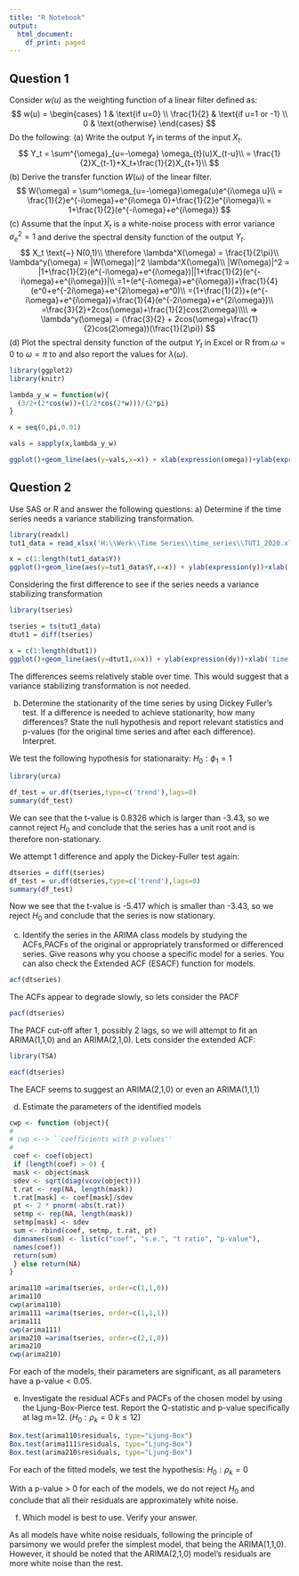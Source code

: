 ```yaml
---
title: "R Notebook"
output:
  html_document:
    df_print: paged
---
```


## Question 1

Consider *w(u)* as the weighting function of a linear filter defined as:
$$
w(u) =
\begin{cases}
1 & \text{if u=0} \\
\frac{1}{2} & \text{if u=1 or -1} \\
0 & \text{otherwise}
\end{cases}
$$
Do the following:
(a) Write the output $Y_t$ in terms of the input $X_t$.
$$
  Y_t = \sum^{\omega}_{u=-\omega} \omega_{t}(u)X_{t-u}\\
  = \frac{1}{2}X_{t-1}+X_t+\frac{1}{2}X_{t+1}\\
$$
(b) Derive the transfer function $W(\omega)$ of the linear filter.
$$
  W(\omega) = \sum^\omega_{u=-\omega}\omega(u)e^{i\omega u}\\
  = \frac{1}{2}e^{-i\omega}+e^{i\omega 0}+\frac{1}{2}e^{i\omega}\\
  = 1+\frac{1}{2}(e^{-i\omega}+e^{i\omega})
$$
(c) Assume that the input $X_t$ is a white-noise process with error variance $\sigma_e^2 = 1$ and derive the spectral density function of the output $Y_t$.
$$
X_t \text{~} N(0,1)\\
\therefore \lambda^X(\omega) = \frac{1}{2\pi}\\
\lambda^y(\omega) = |W(\omega)|^2 \lambda^X(\omega)\\
|W(\omega)|^2 = |1+\frac{1}{2}(e^{-i\omega}+e^{i\omega})||1+\frac{1}{2}(e^{-i\omega}+e^{i\omega})|\\
=1+(e^{-i\omega}+e^{i\omega})+\frac{1}{4}(e^0+e^{-2i\omega}+e^{2i\omega}+e^0)\\
=(1+\frac{1}{2})+(e^{-i\omega}+e^{i\omega})+\frac{1}{4}(e^{-2i\omega}+e^{2i\omega})\\
=\frac{3}{2}+2cos(\omega)+\frac{1}{2}cos(2\omega)\\\\
=> \lambda^y(\omega) = (\frac{3}{2} + 2cos(\omega)+\frac{1}{2}cos(2\omega))(\frac{1}{2\pi})
$$
(d) Plot the spectral density function of the output $Y_t$ in Excel or R from $\omega = 0 \text{ to } \omega = \pi$  to and also report the values for $\lambda(\omega)$.

```r
library(ggplot2)
library(knitr)

lambda_y_w = function(w){
  (3/2+(2*cos(w))+(1/2*cos(2*w)))/(2*pi)
}

x = seq(0,pi,0.01)

vals = sapply(x,lambda_y_w)

ggplot()+geom_line(aes(y=vals,x=x)) + xlab(expression(omega))+ylab(expression(lambda^y*(omega)))
```

## Question 2

Use SAS or R and answer the following questions:
a) Determine if the time series needs a variance stabilizing transformation.
```r
library(readxl)
tut1_data = read_xlsx('H:\\Werk\\Time Series\\time_series\\TUT1_2020.xlsx')

x = c(1:length(tut1_data$Y))
ggplot()+geom_line(aes(y=tut1_data$Y,x=x)) + ylab(expression(y))+xlab('time')+ggtitle('Plot of Y')
```

Considering the first difference to see if the series needs a variance stabilizing transformation

```r
library(tseries)

tseries = ts(tut1_data)
dtut1 = diff(tseries)

x = c(1:length(dtut1))
ggplot()+geom_line(aes(y=dtut1,x=x)) + ylab(expression(dy))+xlab('time')+ggtitle('Plot of first difference of Y')
```
The differences seems relatively stable over time.  This would suggest that a variance stabilizing transformation is not needed.

b) Determine the stationarity of the time series by using Dickey Fuller’s test. If a difference is needed to achieve stationarity, how many differences? State the null hypothesis and report relevant statistics and p-values (for the original time series and after each difference). Interpret.

We test the following hypothesis for stationaraity:
$H_0: \phi_1 = 1$

```r
library(urca)

df_test = ur.df(tseries,type=c('trend'),lags=0)
summary(df_test)
```

We can see that the t-value is 0.8326 which is larger than -3.43, so we cannot reject $H_0$ and conclude that the series has a unit root and is therefore non-stationary.

We attempt 1 difference and apply the Dickey-Fuller test again:

```r
dtseries = diff(tseries)
df_test = ur.df(dtseries,type=c('trend'),lags=0)
summary(df_test)
```

Now we see that the t-value is -5.417 which is smaller than -3.43, so we reject $H_0$ and conclude that the series is now stationary.

c) Identify the series in the ARIMA class models by studying the ACFs,PACFs of the original or appropriately transformed or differenced series. Give reasons why you choose a specific model for a series. You can also check the Extended ACF (ESACF) function for models. 

```r
acf(dtseries)
```

The ACFs appear to degrade slowly, so lets consider the PACF

```r
pacf(dtseries)
```

The PACF cut-off after 1, possibly 2 lags, so we will attempt to fit an ARIMA(1,1,0) and an ARIMA(2,1,0).  Lets consider the extended ACF:
```r
library(TSA)

eacf(dtseries)
```

The EACF seems to suggest an ARIMA(2,1,0) or even an ARIMA(1,1,1)

d) Estimate the parameters of the identified models

```r
cwp <- function (object){
#
# cwp <--> ``coefficients with p-values''
#
 coef <- coef(object)
 if (length(coef) > 0) {
 mask <- object$mask
 sdev <- sqrt(diag(vcov(object)))
 t.rat <- rep(NA, length(mask))
 t.rat[mask] <- coef[mask]/sdev
 pt <- 2 * pnorm(-abs(t.rat))
 setmp <- rep(NA, length(mask))
 setmp[mask] <- sdev
 sum <- rbind(coef, setmp, t.rat, pt)
 dimnames(sum) <- list(c("coef", "s.e.", "t ratio", "p-value"),
 names(coef))
 return(sum)
 } else return(NA)
}

arima110 =arima(tseries, order=c(1,1,0))
arima110
cwp(arima110)
arima111 =arima(tseries, order=c(1,1,1))
arima111
cwp(arima111)
arima210 =arima(tseries, order=c(2,1,0))
arima210
cwp(arima210)

```

For each of the models, their parameters are significant, as all parameters have a p-value < 0.05.

e) Investigate the residual ACFs and PACFs of the chosen model by using the Ljung-Box-Pierce test. Report the Q-statistic and p-value specifically at lag m=12. ($H_0:\rho_k = 0 \text{ } k \le 12$)

```r
Box.test(arima110$residuals, type="Ljung-Box")
Box.test(arima111$residuals, type="Ljung-Box")
Box.test(arima210$residuals, type="Ljung-Box")
```

For each of the fitted models, we test the hypothesis:
$H_0:\rho_k=0$

With a p-value > 0 for each of the models, we do not reject $H_0$ and conclude that all their residuals are approximately white noise.

f) Which model is best to use. Verify your answer.

As all models have white noise residuals, following the principle of parsimony we would prefer the simplest model, that being the ARIMA(1,1,0).  However, it should be noted that the ARIMA(2,1,0) model's residuals are more white noise than the rest.